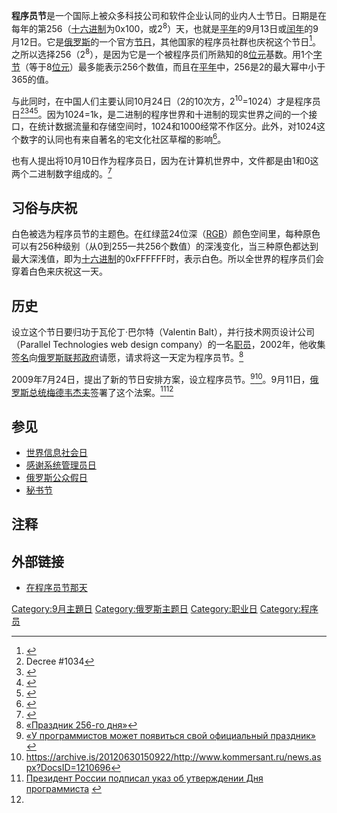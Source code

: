 {{NoteTA
| G1=IT
}}
'''程序员节'''是一个国际上被众多科技公司和软件企业认同的业内人士节日。日期是在每年的第256（[[十六进制|十六进制]]为0x100，或2<sup>8</sup>）天，也就是[[平年|平年]]的9月13日或[[闰年|闰年]]的9月12日。它是[[俄罗斯|俄罗斯]]的一个官方[[节日|节日]]，其他国家的程序员社群也庆祝这个节日<ref>{{Cite web |url=http://www.csdn.net/article/2013-09-13/2816924-Programmer |title=9月13日：程序员节，一起来过节吧！ |accessdate=2014-11-21 |archive-date=2014-11-29 |archive-url=https://web.archive.org/web/20141129210107/http://www.csdn.net/article/2013-09-13/2816924-Programmer |dead-url=no }}</ref>。之所以选择256（2<sup>8</sup>），是因为它是一个被程序员们所熟知的8[[位元|位元]]基数。用1个[[字节|字节]]（等于8[[位元|位元]]）最多能表示256个数值，而且在[[平年|平年]]中，256是2的最大幂中小于365的值。

与此同时，在中国人们主要认同10月24日（2的10次方，2<sup>10</sup>=1024）才是程序员日<ref>Decree #1034</ref><ref name="Kremlin">{{cite web|url=http://archive.kremlin.ru/eng/text/news/2009/09/221572.shtml|title=Dmitry Medvedev issued an executive order establishing a new professional holiday, Programmers' Day.|publisher=[[Kremlin.ru|Kremlin.ru]]|date=2009-09-12|accessdate=2009-09-12|quote=Programmers' Day will be celebrated on the 256th day of each year, that is on September 13 or 12 depending on whether the year is a leap year.|archive-date=2016-03-14|archive-url=https://web.archive.org/web/20160314152701/http://archive.kremlin.ru/eng/text/news/2009/09/221572.shtml|dead-url=no}}</ref><ref name="slashdotjp">{{Cite web|author=Anonymous Coward|date=2009-09-14|url=http://slashdot.jp/developers/article.pl?sid=09/09/14/0646230|title=ロシアで新しい祝日、「プログラマーの日」制定される|publisher=[[スラッシュドット|スラッシュドット・ジャパン]]|accessdate=2009-09-14|archive-date=2009-09-22|archive-url=https://web.archive.org/web/20090922183705/http://slashdot.jp/developers/article.pl?sid=09%2F09%2F14%2F0646230|dead-url=no}}</ref><ref>{{Cite web|url=https://blog.longwin.com.tw/2015/10/10-24-programmer-holiday-2015/|title=中國將10月24日 暫定為 程式設計師節(非官方認定)　Tsung's Blog|accessdate=2018-07-02|author=|date=|work=blog.longwin.com.tw|publisher=|language=zh-TW|archive-date=2018-07-02|archive-url=https://web.archive.org/web/20180702175806/https://blog.longwin.com.tw/2015/10/10-24-programmer-holiday-2015/|dead-url=yes}}</ref>。因为1024=1k，是二进制的程序世界和十进制的现实世界之间的一个接口，在统计数据流量和存储空间时，1024和1000经常不作区分。此外，对1024这个数字的认同也有来自著名的宅文化社区草榴的影响<ref>{{Cite web|url=https://www.zhihu.com/question/36837026|title=为什么1024是程序员节，有什么来历？}}</ref>。

也有人提出将10月10日作为程序员日，因为在计算机世界中，文件都是由1和0这两个二进制数字组成的。<ref>{{Cite web|url=http://www.cnblogs.com/cmt/archive/2010/10/08/1845636.html|title=中国程序员节，10月24日，你同意吗？|accessdate=2018年2月5日|author=|date=|publisher=|archive-date=2018年2月5日|archive-url=https://web.archive.org/web/20180205130310/http://www.cnblogs.com/cmt/archive/2010/10/08/1845636.html|dead-url=yes}}</ref>

==习俗与庆祝==
白色被选为程序员节的主题色。在红绿蓝24位深（[[RGB|RGB]]）颜色空间里，每种原色可以有256种级别（从0到255一共256个数值）的深浅变化，当三种原色都达到最大深浅值，即为[[十六进制|十六进制]]的0xFFFFFF时，表示白色。所以全世界的程序员们会穿着白色来庆祝这一天。

==历史==
设立这个节日要归功于瓦伦丁·巴尔特（Valentin Balt），并行技术网页设计公司（Parallel Technologies web design company）的一名[[职员|职员]]，2002年，他收集[[签名|签名]]向[[俄罗斯联邦政府|俄罗斯联邦政府]]请愿，请求将这一天定为程序员节。<ref>[https://archive.is/20120630150913/http://www.vecherka.ru/articleprint/4847 «Праздник 256-го дня»]</ref>

2009年7月24日，{{le|俄罗斯联邦通信与大众传媒部|Ministry of Telecom and Mass Communications of the Russian Federation}}提出了新的节日安排方案，设立程序员节。<ref>[http://minkomsvjaz.ru/news/xPages/entry.8809.html «У программистов может появиться свой официальный праздник»] {{webarchive|url=https://web.archive.org/web/20090928005427/http://minkomsvjaz.ru/news/xPages/entry.8809.html |date=2009-09-28 }}</ref><ref>https://archive.is/20120630150922/http://www.kommersant.ru/news.aspx?DocsID=1210696</ref>。9月11日，[[俄罗斯总统|俄罗斯总统]][[德米特里·阿纳托利耶维奇·梅德韦杰夫|梅德韦杰夫]]签署了这个法案。<ref>[http://minkomsvjaz.ru/news/xPages/entry.9025.html Президент России подписал указ об утверждении Дня программиста] {{webarchive|url=https://web.archive.org/web/20090914084736/http://minkomsvjaz.ru/news/xPages/entry.9025.html |date=2009-09-14 }}</ref><ref name="Kremlin" />

==参见==
*[[世界信息社会日|世界信息社会日]]
*[[感谢系统管理员日|感谢系统管理员日]]
*[[俄罗斯公众假日|俄罗斯公众假日]]
*[[秘书节|秘书节]]

==注释==
{{Reflist|2}}

==外部链接==
*[http://www.consultant.ru/online/base/?req=doc;base=LAW;n=91490 在程序员节那天]
[[Category:9月主題日|Category:9月主題日]]
[[Category:俄罗斯主题日|Category:俄罗斯主题日]]
[[Category:职业日|Category:职业日]]
[[Category:程序员|Category:程序员]]